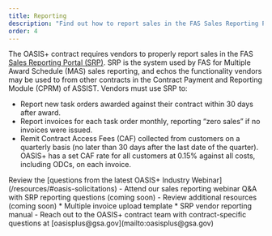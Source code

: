```yaml
---
title: Reporting
description: "Find out how to report sales in the FAS Sales Reporting Portal, used to report new task orders, invoices, and remit Contract Access Fees."
order: 4
---
```


The OASIS+ contract requires vendors to properly report sales in the FAS [Sales Reporting Portal (SRP)](https://srp.fas.gsa.gov/). SRP is the system used by FAS for Multiple Award Schedule (MAS) sales reporting, and echos the functionality vendors may be used to from other contracts in the Contract Payment and Reporting Module (CPRM) of ASSIST. Vendors must use SRP to:

- Report new task orders awarded against their contract within 30 days after award.
- Report invoices for each task order monthly, reporting “zero sales” if no invoices were issued.
- Remit Contract Access Fees (CAF) collected from customers on a quarterly basis (no later than 30 days after the last date of the quarter). OASIS+ has a set CAF rate for all customers at 0.15% against all costs, including ODCs, on each invoice.

<SummaryBox header="Have a question about reporting?">
 Review the [questions from the latest OASIS+ Industry Webinar](/resources/#oasis-solicitations)
- Attend our sales reporting webinar Q&A with SRP reporting questions (coming soon)  
- Review additional resources (coming soon) 
    * Multiple invoice upload template
    * SRP vendor reporting manual
- Reach out to the OASIS+ contract team with contract-specific questions at [oasisplus@gsa.gov](mailto:oasisplus@gsa.gov)
</SummaryBox>